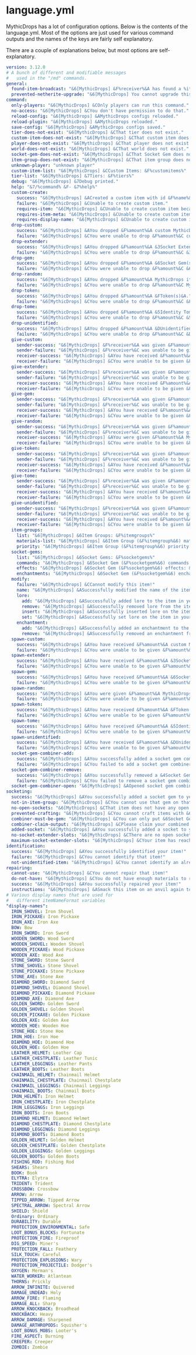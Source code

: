 # language.yml

MythicDrops has a lot of configuration options. Below is the contents of the language.yml. Most of the options are just
used for various command outputs and the names of the keys are fairly self explanatory.

There are a couple of explanations below, but most options are self-explanatory.

```yaml
version: 3.12.0
# A bunch of different and modifiable messages
#   used in the "/md" commands.
general:
  found-item-broadcast: "&6[MythicDrops] &F%receiver%&A has found a %item%!"
  prevented-netherite-upgrade: "&6[MythicDrops] You cannot upgrade this item to Netherite!"
command:
  only-players: "&6[MythicDrops] &COnly players can run this command."
  no-access: "&6[MythicDrops] &CYou don't have permission to do that."
  reload-config: "&6[MythicDrops] &AMythicDrops configs reloaded."
  reload-plugin: "&6[MythicDrops] &AMythicDrops reloaded."
  save-config: "&6[MythicDrops] &AMythicDrops configs saved."
  tier-does-not-exist: "&6[MythicDrops] &CThat tier does not exist."
  custom-item-does-not-exist: "&6[MythicDrops] &CThat custom item does not exist."
  player-does-not-exist: "&6[MythicDrops] &CThat player does not exist or is not online."
  world-does-not-exist: "&6[MythicDrops] &CThat world does not exist."
  socket-gem-does-not-exist: "&6[MythicDrops] &CThat Socket Gem does not exist."
  item-group-does-not-exist: "&6[MythicDrops] &CThat item group does not exist."
  unknown-player: "unknown player"
  custom-item-list: "&6[MythicDrops] &CCustom Items: &F%customitems%"
  tier-list: "&6[MythicDrops] &7Tiers: &F%tiers%"
  debug: "&6[MythicDrops] &7Debug printed."
  help: "&7/%command% &F- &7%help%"
  custom-create:
    success: "&6[MythicDrops] &ACreated a custom item with id &F%name%&A."
    failure: "&6[MythicDrops] &CUnable to create custom item."
    requires-item: "&6[MythicDrops] &CUnable to create custom item because there is no item in your main hand."
    requires-item-meta: "&6[MythicDrops] &CUnable to create custom item because item has no display name, lore, or enchantments."
    requires-display-name: "&6[MythicDrops] &CUnable to create custom item because item has no display name."
  drop-custom:
    success: "&6[MythicDrops] &AYou dropped &F%amount%&A custom MythicDrops item(s)."
    failure: "&6[MythicDrops] &CYou were unable to drop &F%amount%&C custom MythicDrops item(s)."
  drop-extender:
    success: "&6[MythicDrops] &AYou dropped &F%amount%&A &3Socket Extender(s)&A."
    failure: "&6[MythicDrops] &CYou were unable to drop &F%amount%&C &3Socket Extender(s)&C."
  drop-gem:
    success: "&6[MythicDrops] &AYou dropped &F%amount%&A &6Socket Gem(s)&A."
    failure: "&6[MythicDrops] &CYou were unable to drop &F%amount%&C &6Socket Gem(s)&C."
  drop-random:
    success: "&6[MythicDrops] &AYou dropped &F%amount%&A MythicDrops item(s)."
    failure: "&6[MythicDrops] &CYou were unable to drop &F%amount%&C MythicDrops item(s)."
  drop-token:
    success: "&6[MythicDrops] &AYou dropped &F%amount%&A &FToken(s)&A."
    failure: "&6[MythicDrops] &CYou were unable to drop &F%amount%&C &FToken(s)&C."
  drop-tome:
    success: "&6[MythicDrops] &AYou dropped &F%amount%&A &5Identity Tome(s)&A."
    failure: "&6[MythicDrops] &CYou were unable to drop &F%amount%&C &5Identity Tome(s)&C."
  drop-unidentified:
    success: "&6[MythicDrops] &AYou dropped &F%amount%&A &DUnidentified Item(s)&A."
    failure: "&6[MythicDrops] &CYou were unable to drop &F%amount%&C &DUnidentified Item(s)&C."
  give-custom:
    sender-success: "&6[MythicDrops] &F%receiver%&A was given &F%amount%&A custom MythicDrops item(s)."
    sender-failure: "&6[MythicDrops] &F%receiver%&C was unable to be given &F%amount%&C custom MythicDrops item(s)."
    receiver-success: "&6[MythicDrops] &AYou have received &F%amount%&A MythicDrops item(s)!"
    receiver-failure: "&6[MythicDrops] &CYou were unable to be given &F%amount%&C custom MythicDrops item(s)."
  give-extender:
    sender-success: "&6[MythicDrops] &F%receiver%&A was given &F%amount%&A &3Socket Extender(s)&A."
    sender-failure: "&6[MythicDrops] &F%receiver%&C was unable to be given &F%amount%&C &3Socket Extender(s)&C."
    receiver-success: "&6[MythicDrops] &AYou have received &F%amount%&A &3Socket Extender(s)&A!"
    receiver-failure: "&6[MythicDrops] &CYou were unable to be given &F%amount%&C &3Socket Extender(s)&C."
  give-gem:
    sender-success: "&6[MythicDrops] &F%receiver%&A was given &F%amount%&A &6Socket Gem(s)&A."
    sender-failure: "&6[MythicDrops] &F%receiver%&C was unable to be given &F%amount%&C &6Socket Gem(s)&C."
    receiver-success: "&6[MythicDrops] &AYou have received &F%amount%&A &6Socket Gem(s)&A!"
    receiver-failure: "&6[MythicDrops] &CYou were unable to be given &F%amount%&C &6Socket Gem(s)&C."
  give-random:
    sender-success: "&6[MythicDrops] &F%receiver%&A was given &F%amount%&A MythicDrops item(s)."
    sender-failure: "&6[MythicDrops] &F%receiver%&C was unable to be given &F%amount%&C MythicDrops item(s)."
    receiver-success: "&6[MythicDrops] &AYou were given &F%amount%&A MythicDrops item(s)."
    receiver-failure: "&6[MythicDrops] &CYou were unable to be given &F%amount%&C MythicDrops item(s)."
  give-token:
    sender-success: "&6[MythicDrops] &F%receiver%&A was given &F%amount%&A &FToken(s)&A."
    sender-failure: "&6[MythicDrops] &F%receiver%&C was unable to be given &F%amount%&C &FToken(s)&C."
    receiver-success: "&6[MythicDrops] &AYou have received &F%amount%&A &FToken(s)&A!"
    receiver-failure: "&6[MythicDrops] &CYou were unable to be given &F%amount%&C &FToken(s)&C."
  give-tome:
    sender-success: "&6[MythicDrops] &F%receiver%&A was given &F%amount%&A &5Identity Tome(s)&A."
    sender-failure: "&6[MythicDrops] &F%receiver%&C was unable to be given &F%amount%&C &5Identity Tome(s)&C."
    receiver-success: "&6[MythicDrops] &AYou have received &F%amount%&A &5Identity Tome(s)&A!"
    receiver-failure: "&6[MythicDrops] &CYou were unable to be given &F%amount%&C &5Identity Tome(s)&C."
  give-unidentified:
    sender-success: "&6[MythicDrops] &F%receiver%&A was given &F%amount%&A &DUnidentified Item(s)&A."
    sender-failure: "&6[MythicDrops] &F%receiver%&C was unable to be given &F%amount%&C &DUnidentified Item(s)&C."
    receiver-success: "&6[MythicDrops] &AYou have received &F%amount%&A &DUnidentified Item(s)&A!"
    receiver-failure: "&6[MythicDrops] &CYou were unable to be given &F%amount%&C &DUnidentified Item(s)&C."
  item-groups:
    list: "&6[MythicDrops] &6Item Groups: &F%itemgroups%"
    materials-list: "&6[MythicDrops] &6Item Group (&F%itemgroup%&6) materials: &F%materials%"
    priority: "&6[MythicDrops] &6Item Group (&F%itemgroup%&6) priority: &F%priority%"
  socket-gems:
    list: "&6[MythicDrops] &6Socket Gems: &F%socketgems%"
    commands: "&6[MythicDrops] &6Socket Gem (&F%socketgem%&6) commands: &F%commands%"
    effects: "&6[MythicDrops] &6Socket Gem (&F%socketgem%&6) effects: &F%effects%"
    enchantments: "&6[MythicDrops] &6Socket Gem (&F%socketgem%&6) enchantments: &F%enchantments%"
  modify:
    failure: "&6[MythicDrops] &CCannot modify this item!"
    name: "&6[MythicDrops] &ASuccessfully modified the name of the item in your hand!"
    lore:
      add: "&6[MythicDrops] &ASuccessfully added lore to the item in your hand!"
      remove: "&6[MythicDrops] &ASuccessfully removed lore from the item in your hand!"
      insert: "&6[MythicDrops] &ASuccessfully inserted lore on the item in your hand!"
      set: "&6[MythicDrops] &ASuccessfully set lore on the item in your hand!"
    enchantment:
      add: "&6[MythicDrops] &ASuccessfully added an enchantment to the item in your hand!"
      remove: "&6[MythicDrops] &ASuccessfully removed an enchantment from the item in your hand!"
  spawn-custom:
    success: "&6[MythicDrops] &AYou have received &F%amount%&A custom MythicDrops item(s)."
    failure: "&6[MythicDrops] &CYou were unable to be given &F%amount%&C custom MythicDrops item(s)."
  spawn-extender:
    success: "&6[MythicDrops] &AYou have received &F%amount%&A &3Socket Extender(s)&A."
    failure: "&6[MythicDrops] &CYou were unable to be given &F%amount%&C &3Socket Extender(s)&C."
  spawn-gem:
    success: "&6[MythicDrops] &AYou have received &F%amount%&A &6Socket Gem(s)&A."
    failure: "&6[MythicDrops] &CYou were unable to be given &F%amount%&C &6Socket Gem(s)&C."
  spawn-random:
    success: "&6[MythicDrops] &AYou were given &F%amount%&A MythicDrops item(s)."
    failure: "&6[MythicDrops] &CYou were unable to be given &F%amount%&C MythicDrops item(s)."
  spawn-token:
    success: "&6[MythicDrops] &AYou have received &F%amount%&A &FToken(s)&A."
    failure: "&6[MythicDrops] &CYou were unable to be given &F%amount%&C &FToken(s)&C."
  spawn-tome:
    success: "&6[MythicDrops] &AYou have received &F%amount%&A &5Identity Tome(s)&A."
    failure: "&6[MythicDrops] &CYou were unable to be given &F%amount%&C &5Identity Tome(s)&C."
  spawn-unidentified:
    success: "&6[MythicDrops] &AYou have received &F%amount%&A &DUnidentified Item(s)&A."
    failure: "&6[MythicDrops] &CYou were unable to be given &F%amount%&C &DUnidentified Item(s)&C."
  socket-gem-combiner-add:
    success: "&6[MythicDrops] &AYou successfully added a socket gem combiner!"
    failure: "&6[MythicDrops] &CYou failed to add a socket gem combiner!"
  socket-gem-combiner-remove:
    success: "&6[MythicDrops] &AYou successfully removed a &4Socket Gem Combiner&A!"
    failure: "&6[MythicDrops] &CYou failed to remove a socket gem combiner!"
  socket-gem-combiner-open: "&6[MythicDrops] &AOpened socket gem combiner GUI for &F%player%&A."
socketing:
  success: "&6[MythicDrops] &AYou successfully added a socket gem to your item!"
  not-in-item-group: "&6[MythicDrops] &CYou cannot use that gem on that type of item!"
  no-open-sockets: "&6[MythicDrops] &CThat item does not have any open sockets!"
  prevented-crafting: "&6[MythicDrops] &CYou cannot craft items with &6Socket Gems&C or &3Socket Extenders&C!"
  combiner-must-be-gem: "&6[MythicDrops] &CYou can only put &6Socket Gems &Cinside the combiner!"
  combiner-claim-output: "&6[MythicDrops] &CPlease claim your combined gem before adding more gems!"
  added-socket: "&6[MythicDrops] &AYou successfully added a socket to your item!"
  no-socket-extender-slots: "&6[MythicDrops] &CThere are no open socket extender slots on your item."
  maximum-socket-extender-slots: "&6[MythicDrops] &CYour item has reached the maximum number of sockets."
identification:
  success: "&6[MythicDrops] &AYou successfully identified your item!"
  failure: "&6[MythicDrops] &CYou cannot identify that item!"
  not-unidentified-item: "&6[MythicDrops] &CYou cannot identify an already identified item!"
repairing:
  cannot-use: "&6[MythicDrops] &CYou cannot repair that item!"
  do-not-have: "&6[MythicDrops] &CYou do not have enough materials to repair that item!"
  success: "&6[MythicDrops] &AYou successfully repaired your item!"
  instructions: "&6[MythicDrops] &ASmack this item on an anvil again to repair it!"
# Various display names that are used for
#   different itemNameFormat variables
"display-names":
  IRON_SHOVEL: Iron Shovel
  IRON_PICKAXE: Iron Pickaxe
  IRON_AXE: Iron Axe
  BOW: Bow
  IRON_SWORD: Iron Sword
  WOODEN_SWORD: Wood Sword
  WOODEN_SHOVEL: Wooden Shovel
  WOODEN_PICKAXE: Wood Pickaxe
  WOODEN_AXE: Wood Axe
  STONE_SWORD: Stone Sword
  STONE_SHOVEL: Stone Shovel
  STONE_PICKAXE: Stone Pickaxe
  STONE_AXE: Stone Axe
  DIAMOND_SWORD: Diamond Sword
  DIAMOND_SHOVEL: Diamond Shovel
  DIAMOND_PICKAXE: Diamond Pickaxe
  DIAMOND_AXE: Diamond Axe
  GOLDEN_SWORD: Golden Sword
  GOLDEN_SHOVEL: Golden Shovel
  GOLDEN_PICKAXE: Golden Pickaxe
  GOLDEN_AXE: Golden Axe
  WOODEN_HOE: Wooden Hoe
  STONE_HOE: Stone Hoe
  IRON_HOE: Iron Hoe
  DIAMOND_HOE: Diamond Hoe
  GOLDEN_HOE: Golden Hoe
  LEATHER_HELMET: Leather Cap
  LEATHER_CHESTPLATE: Leather Tunic
  LEATHER_LEGGINGS: Leather Pants
  LEATHER_BOOTS: Leather Boots
  CHAINMAIL_HELMET: Chainmail Helmet
  CHAINMAIL_CHESTPLATE: Chainmail Chestplate
  CHAINMAIL_LEGGINGS: Chainmail Leggings
  CHAINMAIL_BOOTS: Chainmail Boots
  IRON_HELMET: Iron Helmet
  IRON_CHESTPLATE: Iron Chestplate
  IRON_LEGGINGS: Iron Leggings
  IRON_BOOTS: Iron Boots
  DIAMOND_HELMET: Diamond Helmet
  DIAMOND_CHESTPLATE: Diamond Chestplate
  DIAMOND_LEGGINGS: Diamond Leggings
  DIAMOND_BOOTS: Diamond Boots
  GOLDEN_HELMET: Golden Helmet
  GOLDEN_CHESTPLATE: Golden Chestplate
  GOLDEN_LEGGINGS: Golden Leggings
  GOLDEN_BOOTS: Golden Boots
  FISHING_ROD: Fishing Rod
  SHEARS: Shears
  BOOK: Book
  ELYTRA: Elytra
  TRIDENT: Trident
  CROSSBOW: Crossbow
  ARROW: Arrow
  TIPPED_ARROW: Tipped Arrow
  SPECTRAL_ARROW: Spectral Arrow
  SHIELD: Shield
  Ordinary: Ordinary
  DURABILITY: Durable
  PROTECTION_ENVIRONMENTAL: Safe
  LOOT_BONUS_BLOCKS: Fortunate
  PROTECTION_FIRE: Fireproof
  DIG_SPEED: Miner's
  PROTECTION_FALL: Feathery
  SILK_TOUCH: Careful
  PROTECTION_EXPLOSIONS: Wary
  PROTECTION_PROJECTILE: Dodger's
  OXYGEN: Merman's
  WATER_WORKER: Atlantean
  THORNS: Prickly
  ARROW_INFINITE: Quivered
  DAMAGE_UNDEAD: Holy
  ARROW_FIRE: Flaming
  DAMAGE_ALL: Sharp
  ARROW_KNOCKBACK: Broadhead
  KNOCKBACK: Heavy
  ARROW_DAMAGE: Sharpened
  DAMAGE_ARTHROPODS: Squisher's
  LOOT_BONUS_MOBS: Looter's
  FIRE_ASPECT: Burning
  CREEPER: Creeper
  ZOMBIE: Zombie
```

